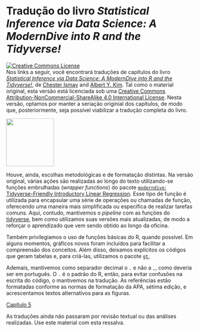 # Tradução do livro *Statistical Inference via Data Science: A ModernDive into R and the Tidyverse!*

<a rel="license" href="http://creativecommons.org/licenses/by-nc-sa/4.0/"><img src="https://i.creativecommons.org/l/by-nc-sa/4.0/88x31.png" alt="Creative Commons License" style="border-width:0"/></a><br /> Nos links a seguir, você encontrará traduções de capítulos do livro [*Statistical Inference via Data Science: A ModernDive into R and the Tidyverse!*](https://moderndive.com/index.html){target="_blank"}, de [Chester Ismay](https://chester.rbind.io/){target="_blank"} and [Albert Y. Kim](https://rudeboybert.rbind.io/){target="_blank"}. Tal como o material original, esta versão está licenciada sob uma <a rel="license" href="http://creativecommons.org/licenses/by-nc-sa/4.0/">Creative Commons Attribution-NonCommercial-ShareAlike 4.0 International License</a>. Nesta versão, optamos por manter a seriação originial dos capítulos, de modo que, posteriormente, seja possível viabilizar a tradução completa do livro.

::: column-margin
[![](./images/modern_dive.png){width="128"}](https://moderndive.com/index.html)
:::

Houve, ainda, escolhas metodológicas e de formatação distintas. Na versão original, várias ações são realizadas ao longo do texto utilizando-se funções embrulhadas (*wrapper functions*) do pacote [`moderndive`: Tidyverse-Friendly Introductory Linear Regression](https://cran.r-project.org/web/packages/moderndive/index.html){target="_blank"}. Esse tipo de função é utilizada para encapsular uma série de operações ou chamadas de função, oferecendo uma maneira mais simplificada ou específica de realizar tarefas comuns. Aqui, contudo, mantivemos o *pipeline* com as funções do [tidyverse](https://www.tidyverse.org/){target="_blank"}, bem como utilizamos suas versões mais atualizadas, de modo a reforçar o aprendizado que vem sendo obtido ao longo da oficina.

Também privilegiamos o uso de funções básicas do R, quando possível. Em alguns momentos, gráficos novos foram incluídos para facilitar a compreensão dos conceitos. Além disso, deixamos explícitos os códigos que geram tabelas e, para criá-las, utilizamos o pacote [`gt`](https://gt.rstudio.com/),

Ademais, mantivemos como separador decimal o `.` e não a `,`, como deveria ser em português. O `.` é o padrão do R, então, para evitar confusões na escrita do código, o mantivemos na tradução. As referências estão formatadas conforme as normas de formatação da APA, sétima edição, e acrescentamos textos alternativos para as figuras.

[Capítulo 5](md_cap5.qmd){target="_blank"}

::: callout-warning
As traduções ainda não passaram por revisão textual ou das análises realizadas. Use este material com esta ressalva.
:::
